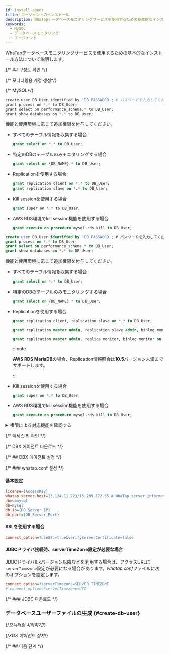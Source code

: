 ```yaml
---
id: install-agent
title: エージェントのインストール
description: WhaTapデータベースモニタリングサービスを使用するための基本的なインストール方法について説明します。
keywords:
  - MySQL
  - データベースモニタリング
  - エージェント
---
```



WhaTapデータベースモニタリングサービスを使用するための基本的なインストール方法について説明します。


<Agentsignupguide />

<Youtube ko='e_UpCgapfQY' en='MIo3HRIOt8M' ja='MIo3HRIOt8M' />


<Createprojectv2 />

{/* ## 구성도 확인 */}

<CheckType />

{/* 모니터링용 계정 생성*/}

<Dbcreatemonitoringaccount />

{/* MySQL*/}

<Tabs groupId="mysql-db">
<TabItem value="mysql" label="MySQL">

```bash
create user DB_User identified by 'DB_PASSWORD'; # パスワードを入力してください。
grant process on *.* to DB_User;
grant select on performance_schema.* to DB_User;
grant show databases on *.* to DB_User;
```

機能と使用環境に応じて追加権限を付与してください。

- すべてのテーブル情報を収集する場合

  ```sql
  grant select on *.* to DB_User;
  ```

- 特定のDBのテーブルのみモニタリングする場合

  ```sql
  grant select on {DB_NAME}.* to DB_User;
  ```

- Replicationを使用する場合

  ```sql
  grant replication client on *.* to DB_User;
  grant replication slave on *.* to DB_User;
  ```

- Kill sessionを使用する場合

  ```sql
  grant super on *.* to DB_User;
  ```

- AWS RDS環境でkill session機能を使用する場合

  ```sql
  grant execute on procedure mysql.rds_kill to DB_User;
  ```

</TabItem>
<TabItem value="mariadb" label="MariaDB">

```sql
create user DB_User identified by 'DB_PASSWORD'; # パスワードを入力してください。
grant process on *.* to DB_User;
grant select on performance_schema.* to DB_User;
grant show databases on *.* to DB_User;
```

機能と使用環境に応じて追加権限を付与してください。

- すべてのテーブル情報を収集する場合

  ```sql
  grant select on *.* to DB_User;
  ```

- 特定のDBのテーブルのみモニタリングする場合

  ```sql
  grant select on {DB_NAME}.* to DB_User;
  ```

- Replicationを使用する場合

  ```sql title="below MariaDB 10.5.1"
  grant replication client, replication slave on *.* to DB_User;
  ```

  ```sql title="MariaDB 10.5.2 ~ 10.5.8"
  grant replication master admin, replication slave admin, binlog monitor on *.* to DB_User;
  ```

  ```sql title="MariaDB 10.5.9 or later"
  grant replication master admin, replica monitor, binlog monitor on *.* to DB_User;
  ```

  :::note

  **AWS RDS MariaDB**の場合、Replication情報照会は**10.5**バージョン未満までサポートします。

  :::

- Kill sessionを使用する場合

  ```sql
  grant super on *.* to DB_User;
  ```

- AWS RDS環境でkill session機能を使用する場合

  ```sql
  grant execute on procedure mysql.rds_kill to DB_User;
  ```

</TabItem>
</Tabs>

<details>

<summary>権限による対応機能を確認する</summary>

**基本権限**外の権限は、ユーザーの環境によって付与する必要はありません。ただし、一部の機能が動作しないことがあります。

<div className="c4-5-30-25-40">

| 権限          | command                                                                                          | メニューと機能                                                                                                                                  | 詳細履歴                                                                                                             |
| ----------- | ------------------------------------------------------------------------------------------------ | ---------------------------------------------------------------------------------------------------------------------------------------- | ---------------------------------------------------------------------------------------------------------------- |
| 基本権限        | `grant process on *.* to whatap;`                                                                | アクティブセッションの収集 / <Cmdname sid="side_dbLockTree" className="uitext" /> / <Cmdname sid="side_deadLock" className="uitext" />                | 他のアカウントに属するスレッド情報を表示する権限、`show engine`実行                                                                         |
| \^          | <code>grant select on <span className="vslow">performance_schema.*</span> to whatap;</code>      | アクティブセッションの収集 / <Cmdname sid="side_dbLockTree" className="uitext" /> / <Cmdname sid="TTL06865" className="uitext" />                     | 個別権限の付与時、次の表の内容を参照                                                                                               |
| \^          | `grant show databases on *.* to whatap;`                                                         | <Cmdname sid="side_instanceList" className="uitext" />など                                                                                 | データベース名の表示                                                                                                       |
| 詳細権限        | `grant select on *.* to whatap;`<br/>または<br/>`grant select on {DB_NAME}.{TABLE_NAME} to whatap;` | <Cmdname sid="side_dbSize" className="uitext" /> / <Cmdname sid="side_tableInfo" className="uitext" /> / <UI>Object detail</UI> / プランの照会 | MySQLは、当該テーブルに対する**SELECT**権限がないと、<Cmdname sid="side_dbSize" className="uitext" />、Object detail、プラン照会機能を対応しません。 |
| replication | `grant replication client on *.* to whatap;`                                                     | <Cmdname sid="side_instanceList" className="uitext" />の<span class='mark instance'>S</span>表示 / replication情報の収集                         | `SHOW MASTER STATUS`, `SHOW SLAVE STATUS`                                                                        |
| \^          | `grant replication slave on *.* to whatap;`                                                      | <Cmdname sid="side_instanceList" className="uitext" />の<span class='mark master'>M</span>表示 / replication情報の収集                           | `SHOW SLAVE HOSTS`                                                                                               |
| セッション中止     | `grant super on *.* to whatap;`                                                                  | アクティブセッションの一覧でのセッション中止機能                                                                                                                 | 別のアカウントに属するスレッドの終了                                                                                               |
| \^          | `grant execute on procedure mysql.rds_kill to DB_User;`                                          | AWS RDSの場合のセッション中止機能                                                                                                                     | -                                                                                                                |

</div>

<code><span className="vslow">performance_schema.*</span></code>の代わりに、次の権限を個別に付与しても構いません。

<div className="c3-3">

| 権限                                                              | command                                                        | 備考                  |
| --------------------------------------------------------------- | -------------------------------------------------------------- | ------------------- |
| <Cmdname sid="active_sessions" /> / <Cmdname sid="lock_tree" /> | `performance_schema.data_lock_waits`                           | MySQL 8バージョンから      |
| \^                                                              | `performance_schema.data_locks`                                | \^                  |
| \^                                                              | `performance_schema.threads`                                   | -                   |
| \^                                                              | `performance_schema.metadata_locks`                            | MariaDB 10.5バージョンから |
| Wait event情報                                                    | `performance_schema.events_waits_summary_global_by_event_name` | -                   |
| SQL統計情報                                                         | `performance_schema.events_statements_summary_by_digest`       | -                   |
| Waitメトリクス名                                                      | `performance_schema.setup_instruments`                         | -                   |

</div>

</details>

{/* 액세스 키 확인 */}

<Accesskeyv2 />

{/* DBX 에이전트 다운로드 */}

<DownloadDBXagent />

{/* ## DBX 에이전트 설정 */}

<SettingsDBXagent />

{/* ### whatap.conf 설정 */}

<Whatapconf />

#### 基本設定

```ini title='whatap.conf'
license={AccessKey}
whatap.server.host=13.124.11.223/13.209.172.35 # WhaTap server information
dbms=mysql
db=mysql
db_ip={DB_Server_IP}
db_port={DB_Server_Port} 
```

#### SSLを使用する場合

```ini title="whatap.conf"
connect_option=?useSSL=true&verifyServerCertificate=false
```

#### JDBCドライバ接続時、serverTimeZone設定が必要な場合

JDBCドライバ8.xバージョン以降などを利用する場合は、アクセスURLに`serverTimezone`設定が必要になる場合があります。*whatap.conf*ファイルに次のオプションを設定します。

```ini title="whatap.conf"
connect_option=?serverTimezone=SERVER_TIMEZONE
# connect_option=?serverTimezone=UTC
```

{/* ### JDBC 다운로드 */}

<JDBCDownload />

### データベースユーザーファイルの生成 {#create-db-user}

<DBuserDesc />


<Dbcreatedbuserfilebody />

{/*모니터링 시작하기*/}

<Dbrunagent />

{/*XOS 에이전트 설치*/}

<Dbinstallxosagent />

{/* ## 다음 단계 */}

<NextStep />
